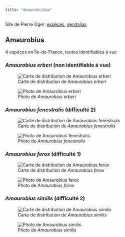 ```yaml
---
title: "Amaurobiidae"
---
```


Site de Pierre Oger: [espèces](https://arachno.piwigo.com/index?/category/38-amaurobiidae), [genitalias](https://arachno.piwigo.com/index?/tags/1465-_amaurobiidae)



## Amaurobius

4 espèces en Île-de-France, toutes identifiables à vue



### *Amaurobius erberi* (non identifiable à vue)

![Carte de distribution de *Amaurobius erberi*](https://asfra.fr/Site/User_pages/Atlas/LR_ASFRA_Amaurobiidae_Amaurobius%20erberi_2022-03-10.jpeg)

![Photo de *Amaurobius erberi*](chemin/vers/photo.jpg)



### *Amaurobius fenestralis* (difficulté 2)

![Carte de distribution de *Amaurobius fenestralis*](https://asfra.fr/Site/User_pages/Atlas/LR_ASFRA_Amaurobiidae_Amaurobius%20fenestralis_2022-03-10.jpeg)

![Photo de *Amaurobius fenestralis*](chemin/vers/photo.jpg)



### *Amaurobius ferox* (difficulté 1)

![Carte de distribution de *Amaurobius ferox*](https://asfra.fr/Site/User_pages/Atlas/LR_ASFRA_Amaurobiidae_Amaurobius%20ferox_2022-03-10.jpeg)

![Photo de *Amaurobius ferox*](chemin/vers/photo.jpg)



### *Amaurobius similis* (difficulté 2)

![Carte de distribution de *Amaurobius similis*](https://asfra.fr/Site/User_pages/Atlas/LR_ASFRA_Amaurobiidae_Amaurobius%20similis_2022-03-10.jpeg)

![Photo de *Amaurobius similis*](chemin/vers/photo.jpg)



